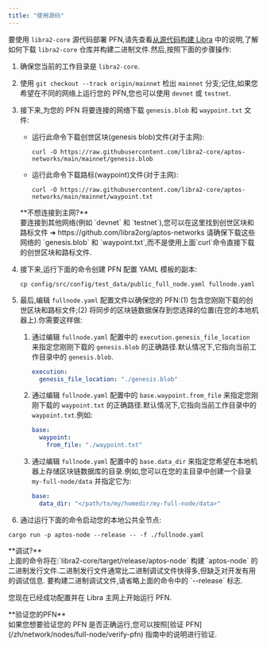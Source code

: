 ```yaml
---
title: "使用源码"
---
```



要使用 `libra2-core` 源代码部署 PFN,请先查看[从源代码构建 Libra](/zh/network/nodes/building-from-source) 中的说明,了解如何下载 `libra2-core` 仓库并构建二进制文件.然后,按照下面的步骤操作:

1. 确保您当前的工作目录是 `libra2-core`.

2. 使用 `git checkout --track origin/mainnet` 检出 `mainnet` 分支;记住,如果您希望在不同的网络上运行您的 PFN,您也可以使用 `devnet` 或 `testnet`.

3. 接下来,为您的 PFN 将要连接的网络下载 `genesis.blob` 和 `waypoint.txt` 文件:

   - 运行此命令下载创世区块(genesis blob)文件(对于主网):

     ```shellscript filename="Terminal"
     curl -O https://raw.githubusercontent.com/libra2-core/aptos-networks/main/mainnet/genesis.blob
     ```

   - 运行此命令下载路标(waypoint)文件(对于主网):
     ```shellscript filename="Terminal"
     curl -O https://raw.githubusercontent.com/libra2-core/aptos-networks/main/mainnet/waypoint.txt
     ```

   <Aside type="caution">
     **不想连接到主网?**<br />
     要连接到其他网络(例如 `devnet` 和 `testnet`),您可以在这里找到创世区块和路标文件 ➜ https://github.com/libra2org/aptos-networks
     请确保下载这些网络的 `genesis.blob` 和 `waypoint.txt`,而不是使用上面`curl`命令直接下载的创世区块和路标文件.
   </Aside>

4. 接下来,运行下面的命令创建 PFN 配置 YAML 模板的副本:

   ```shellscript filename="Terminal"
   cp config/src/config/test_data/public_full_node.yaml fullnode.yaml
   ```

5. 最后,编辑 `fullnode.yaml` 配置文件以确保您的 PFN:(1) 包含您刚刚下载的创世区块和路标文件;(2) 将同步的区块链数据保存到您选择的位置(在您的本地机器上).你需要这样做:

   1. 通过编辑 `fullnode.yaml` 配置中的 `execution.genesis_file_location` 来指定您刚刚下载的 `genesis.blob` 的正确路径.默认情况下,它指向当前工作目录中的 `genesis.blob`.

      ```yaml filename="fullnode.yaml"
      execution:
        genesis_file_location: "./genesis.blob"
      ```

   2. 通过编辑 `fullnode.yaml` 配置中的 `base.waypoint.from_file` 来指定您刚刚下载的 `waypoint.txt` 的正确路径.默认情况下,它指向当前工作目录中的 `waypoint.txt`.例如:

      ```yaml filename="fullnode.yaml"
      base:
        waypoint:
          from_file: "./waypoint.txt"
      ```

   3. 通过编辑 `fullnode.yaml` 配置中的 `base.data_dir` 来指定您希望在本地机器上存储区块链数据库的目录.例如,您可以在您的主目录中创建一个目录 `my-full-node/data` 并指定它为:
      ```yaml filename="fullnode.yaml"
      base:
        data_dir: "</path/to/my/homedir/my-full-node/data>"
      ```

6. 通过运行下面的命令启动您的本地公共全节点:

```shellscript filename="Terminal"
cargo run -p aptos-node --release -- -f ./fullnode.yaml
```

<Aside type="note">
  **调试?**<br />
  上面的命令将在:`libra2-core/target/release/aptos-node` 构建 `aptos-node` 的二进制发行文件.二进制发行文件通常比二进制调试文件快得多,但缺乏对开发有用的调试信息.
  要构建二进制调试文件,请省略上面的命令中的 `--release` 标志.
</Aside>

您现在已经成功配置并在 Libra 主网上开始运行 PFN.

<Aside type="note">
  **验证您的PFN**<br />
  如果您想要验证您的 PFN 是否正确运行,您可以按照[验证 PFN](/zh/network/nodes/full-node/verify-pfn) 指南中的说明进行验证.
</Aside>
